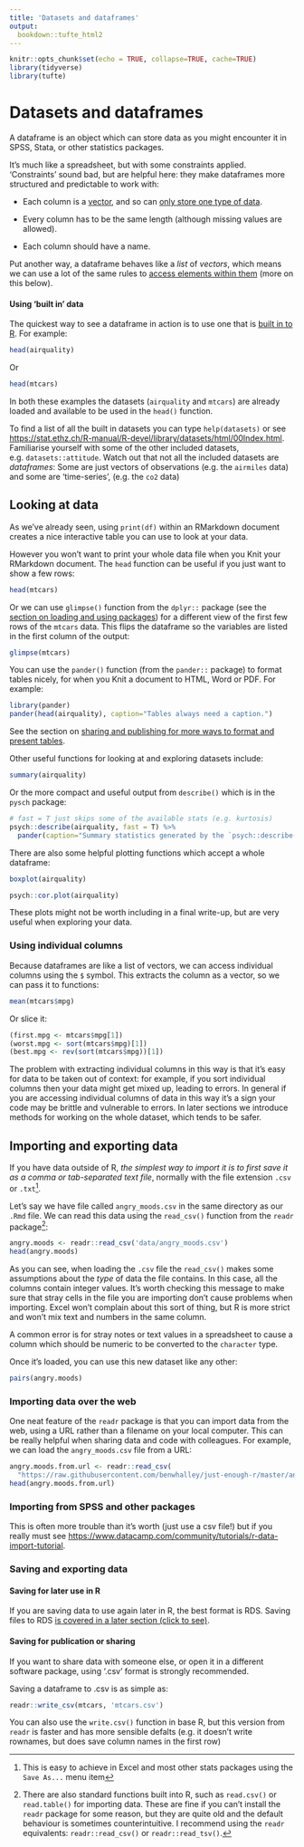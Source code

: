 ```yaml
---
title: 'Datasets and dataframes'
output: 
  bookdown::tufte_html2
---
```

  

```r

knitr::opts_chunk$set(echo = TRUE, collapse=TRUE, cache=TRUE)
library(tidyverse)
library(tufte)

```



# Datasets and dataframes {#datasets-dataframes}

A dataframe is an object which can store data as you might encounter it in SPSS, Stata, or other statistics packages. 

It's much like a spreadsheet, but with some constraints applied. 
'Constraints' sound bad, but are helpful here: they make dataframes more structured and predictable to work with:

- Each column is a [vector](#vectors-and-lists), and so can [only store one type of data](#vectors-and-lists).

- Every column has to be the same length (although missing values are allowed).

- Each column should have a name.


Put another way, a dataframe behaves like a *list* of *vectors*, which means we can use a lot of the same rules to [access elements within them](#access-vector-elements) (more on this below).



#### Using 'built in' data {- #built-in-data}


The quickest way to see a dataframe in action is to use one that is [built in to R](https://stat.ethz.ch/R-manual/R-devel/library/datasets/html/00Index.html). For example:

```r
head(airquality)
```

Or

```r
head(mtcars)
```

In both these examples the datasets (`airquality` and `mtcars`) are already loaded and available to be used in the `head()` function.

[To find a list of all the built in datasets you can type `help(datasets)` or see <https://stat.ethz.ch/R-manual/R-devel/library/datasets/html/00Index.html>. Familiarise yourself with some of the other included datasets, e.g. `datasets::attitude`. Watch out that not all the included datasets are *dataframes*: Some are just vectors of observations (e.g. the `airmiles` data) and some are 'time-series', (e.g. the `co2` data)]{.exercise}





## Looking at data {- #looking-at-data}

As we've already seen, using `print(df)` within an RMarkdown document creates a nice interactive table you can use to look at your data.

However you won't want to print your whole data file when you Knit your RMarkdown document. The `head` function can be useful if you just want to show a few rows:

```r
head(mtcars)
```


Or we can use `glimpse()` function from the `dplyr::` package (see the [section on loading and using packages](#packages)) for a different view of the first few rows of the `mtcars` data. This flips the dataframe so the variables are listed in the first column of the output:

```r
glimpse(mtcars)
```


You can use the `pander()` function (from the `pander::` package) to format tables nicely, for when you Knit a document to HTML, Word or PDF. For example:

```r
library(pander)
pander(head(airquality), caption="Tables always need a caption.")
```


See the section on [sharing and publishing for more ways to format and present tables](#sharing-and-publication).


Other useful functions for looking at and exploring datasets include:

```r
summary(airquality)
```


Or the more compact and useful output from `describe()` which is in the `pysch` package:

```r
# fast = T just skips some of the available stats (e.g. kurtosis)
psych::describe(airquality, fast = T) %>% 
  pander(caption="Summary statistics generated by the `psych::describe()` function.")
```


There are also some helpful plotting functions which accept a whole dataframe:

```r
boxplot(airquality)
```

```r
psych::cor.plot(airquality)
```

These plots might not be worth including in a final write-up, but are very useful when exploring your data.




### Using individual columns {-}

Because dataframes are like a list of vectors, we can access individual columns using the `$` symbol. This extracts the column as a vector, so we can pass it to functions:

```r
mean(mtcars$mpg)
```

Or slice it:


```r
(first.mpg <- mtcars$mpg[1])
(worst.mpg <- sort(mtcars$mpg)[1])
(best.mpg <- rev(sort(mtcars$mpg))[1])
```



[The problem with extracting individual columns in this way is that it's easy for data to be taken out of context: for example, if you sort individual columns then your data might get mixed up, leading to errors. In general if you are accessing individual columns of data in this way it's a sign your code may be brittle and vulnerable to errors. In later sections we introduce methods for working on the whole dataset, which tends to be safer.]{.admonition}







## Importing and exporting data {- #importing-data}

If you have data outside of R, *the simplest way to import it is to first save it as a comma or tab-separated text file*, normally with the file extension `.csv` or `.txt`^[This is easy to achieve in Excel and most other stats packages using the `Save As...` menu item].

Let's say we have file called `angry_moods.csv` in the same directory as our `.Rmd` file. We can read this data using the `read_csv()` function from the `readr` package[^readr]:


[^readr]:
  There are also standard functions built into R, such as `read.csv()` or `read.table()` for importing data. These are fine if you can't install the `readr` package for some reason, but they are quite old and the default behaviour is sometimes counterintuitive. I recommend using the `readr` equivalents: `readr::read_csv()` or `readr::read_tsv()`.


```r
angry.moods <- readr::read_csv('data/angry_moods.csv')
head(angry.moods)
```



As you can see, when loading the `.csv` file the `read_csv()` makes some assumptions about the *type*  of data the file contains. In this case, all the columns contain integer values. It's worth checking this message to make sure that stray cells in the file you are importing don't cause problems when importing. Excel won't complain about this sort of thing, but R is more strict and won't mix text and numbers in the same column.

A common error is for stray notes or text values in a spreadsheet to cause a column which should be numeric to be converted to the `character` type.


Once it's loaded, you can use this new dataset like any other:


```r
pairs(angry.moods)
```



### Importing data over the web {- #importing-data-from-the-web}

One neat feature of the `readr` package is that you can import data from the web, using a URL rather than a filename on your local computer. This can be really helpful when sharing data and code with colleagues. For example, we can load the `angry_moods.csv` file from a URL:


```r
angry.moods.from.url <- readr::read_csv(
  "https://raw.githubusercontent.com/benwhalley/just-enough-r/master/angry_moods.csv")
head(angry.moods.from.url)
```




### Importing from SPSS and other packages {- #importing-proprietary-formats}

This is often more trouble than it's worth (just use a csv file!) but if you really must see <https://www.datacamp.com/community/tutorials/r-data-import-tutorial>.




### Saving and exporting data {-}

#### Saving for later use in R {-}

If you are saving data to use again later in R, the best format is RDS. Saving files to RDS [is covered in a later section (click to see)](#rds-files).

#### Saving for publication or sharing {-}

If you want to share data with someone else, or open it in a different software package, using '.csv' format is strongly recommended.

Saving a dataframe to .csv is as simple as:

```r
readr::write_csv(mtcars, 'mtcars.csv')
```


[You can also use the `write.csv()` function in base R, but this version from `readr` is faster and has more sensible defalts (e.g. it doesn't write rownames, but does save column names in the first row)]{.tip}











